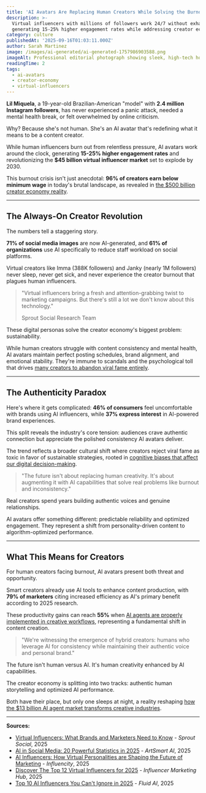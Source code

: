 ```yaml
---
title: 'AI Avatars Are Replacing Human Creators While Solving the Burnout Crisis'
description: >-
  Virtual influencers with millions of followers work 24/7 without exhaustion,
  generating 15-25% higher engagement rates while addressing creator economy burnout
category: culture
publishedAt: '2025-09-16T01:03:11.000Z'
author: Sarah Martinez
image: /images/ai-generated/ai-generated-1757986903588.png
imageAlt: Professional editorial photograph showing sleek, high-tech holographic AI interface displaying virtual influencer profiles with floating digital persona elements in modern creator studio
readingTime: 2
tags:
  - ai-avatars
  - creator-economy
  - virtual-influencers
---
```


**Lil Miquela**, a 19-year-old Brazilian-American "model" with **2.4 million Instagram followers**, has never experienced a panic attack, needed a mental health break, or felt overwhelmed by online criticism.

Why? Because she's not human. She's an AI avatar that's redefining what it means to be a content creator.

While human influencers burn out from relentless pressure, AI avatars work around the clock, generating **15-25% higher engagement rates** and revolutionizing the **$45 billion virtual influencer market** set to explode by 2030.

This burnout crisis isn't just anecdotal: **96% of creators earn below minimum wage** in today's brutal landscape, as revealed in [the $500 billion creator economy reality](/culture/creator-economy-hits-500-billion).

---

## The Always-On Creator Revolution

The numbers tell a staggering story.

**71% of social media images** are now AI-generated, and **61% of organizations** use AI specifically to reduce staff workload on social platforms.

Virtual creators like Imma (388K followers) and Janky (nearly 1M followers) never sleep, never get sick, and never experience the creator burnout that plagues human influencers.

> "Virtual influencers bring a fresh and attention-grabbing twist to marketing campaigns. But there's still a lot we don't know about this technology."
>
> Sprout Social Research Team

These digital personas solve the creator economy's biggest problem: sustainability.

While human creators struggle with content consistency and mental health, AI avatars maintain perfect posting schedules, brand alignment, and emotional stability. They're immune to scandals and the psychological toll that drives [many creators to abandon viral fame entirely](/culture/viral-fame-toxic-death-mass-social-media).

---

## The Authenticity Paradox

Here's where it gets complicated: **46% of consumers** feel uncomfortable with brands using AI influencers, while **37% express interest** in AI-powered brand experiences.

This split reveals the industry's core tension: audiences crave authentic connection but appreciate the polished consistency AI avatars deliver.

The trend reflects a broader cultural shift where creators reject viral fame as toxic in favor of sustainable strategies, rooted in [cognitive biases that affect our digital decision-making](/psychology/your-brain-lies-to-you-cognitive-biases-2025).

> "The future isn't about replacing human creativity. It's about augmenting it with AI capabilities that solve real problems like burnout and inconsistency."

Real creators spend years building authentic voices and genuine relationships.

AI avatars offer something different: predictable reliability and optimized engagement. They represent a shift from personality-driven content to algorithm-optimized performance.

---

## What This Means for Creators

For human creators facing burnout, AI avatars present both threat and opportunity.

Smart creators already use AI tools to enhance content production, with **79% of marketers** citing increased efficiency as AI's primary benefit according to 2025 research.

These productivity gains can reach **55%** when [AI agents are properly implemented in creative workflows](/technology/ai-agents-workplace-productivity-2025), representing a fundamental shift in content creation.

> "We're witnessing the emergence of hybrid creators: humans who leverage AI for consistency while maintaining their authentic voice and personal brand."

The future isn't human versus AI. It's human creativity enhanced by AI capabilities.

The creator economy is splitting into two tracks: authentic human storytelling and optimized AI performance.

Both have their place, but only one sleeps at night, a reality reshaping [how the $13 billion AI agent market transforms creative industries](/technology/ai-agents-revolution-13-billion-market-taking-over-2025).

---

**Sources:**

- [Virtual Influencers: What Brands and Marketers Need to Know](https://sproutsocial.com/insights/virtual-influencers/) - _Sprout Social_, 2025
- [AI in Social Media: 20 Powerful Statistics in 2025](https://artsmart.ai/blog/ai-in-social-media-statistics/) - _ArtSmart AI_, 2025
- [AI Influencers: How Virtual Personalities are Shaping the Future of Marketing](https://influencity.com/blog/en/ai-influencer) - _Influencity_, 2025
- [Discover The Top 12 Virtual Influencers for 2025](https://influencermarketinghub.com/virtual-influencers/) - _Influencer Marketing Hub_, 2025
- [Top 10 AI Influencers You Can't Ignore in 2025](https://www.fluid.ai/blog/top-10-ai-influencers-you-cant-ignore-in-2025) - _Fluid AI_, 2025
